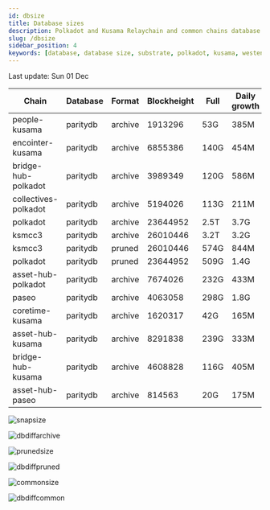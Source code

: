 ```yaml
---
id: dbsize
title: Database sizes
description: Polkadot and Kusama Relaychain and common chains database sizes
slug: /dbsize
sidebar_position: 4
keywords: [database, database size, substrate, polkadot, kusama, westend]
---
```



Last update: Sun 01 Dec

| Chain    | Database   | Format | Blockheight | Full         | Daily growth |
| ------------------------| ----------- | -------- | ------- | ---------- | ----- | 
| people-kusama | paritydb | archive | 1913296 | 53G | 385M |
| encointer-kusama | paritydb | archive | 6855386 | 140G | 454M |
| bridge-hub-polkadot | paritydb | archive | 3989349 | 120G | 586M |
| collectives-polkadot | paritydb | archive | 5194026 | 113G | 211M |
| polkadot | paritydb | archive | 23644952 | 2.5T | 3.7G |
| ksmcc3 | paritydb | archive | 26010446 | 3.2T | 3.2G |
| ksmcc3 | paritydb | pruned | 26010446 | 574G | 844M |
| polkadot | paritydb | pruned | 23644952 | 509G | 1.4G |
| asset-hub-polkadot | paritydb | archive | 7674026 | 232G | 433M |
| paseo | paritydb | archive | 4063058 | 298G | 1.8G |
| coretime-kusama | paritydb | archive | 1620317 | 42G | 165M |
| asset-hub-kusama | paritydb | archive | 8291838 | 239G | 333M |
| bridge-hub-kusama | paritydb | archive | 4608828 | 116G | 405M |
| asset-hub-paseo | paritydb | archive | 814563 | 20G | 175M |

![snapsize](/img/archivesize.png)

![dbdiffarchive](/img/dbdiffrelay.png)

![prunedsize](/img/prunedsize.png)

![dbdiffpruned](/img/dbdiffpruned.png)

![commonsize](/img/commonsize.png)

![dbdiffcommon](/img/dbdiffcommon.png)
